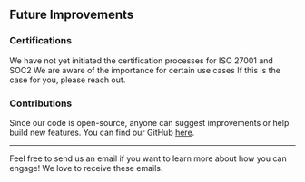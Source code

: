 ## Future Improvements

### Certifications

We have not yet initiated the certification processes for ISO 27001 and SOC2
We are aware of the importance for certain use cases
If this is the case for you, please reach out.

### Contributions

Since our code is open-source, anyone can suggest improvements or help build new features. You can find our GitHub [here](https://github.com/alkem-io).

---

Feel free to send us an email if you want to learn more about how you can engage! We love to receive these emails.
